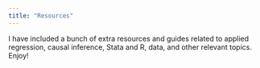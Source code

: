 ```yaml
---
title: "Resources"
---
```


I have included a bunch of extra resources and guides related to applied regression, causal inference, Stata and R, data, and other relevant topics. Enjoy!
